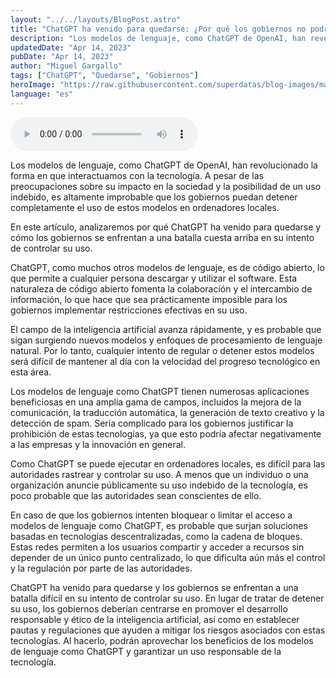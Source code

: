 ```yaml
---
layout: "../../layouts/BlogPost.astro"
title: "ChatGPT ha venido para quedarse: ¿Por qué los gobiernos no podrán ganar la batalla?"
description: "Los modelos de lenguaje, como ChatGPT de OpenAI, han revolucionado la forma en que interactuamos con la tecnología. A pesar de las preocupaciones sobre su impacto en la sociedad y la posibilidad de un uso indebido, es altamente improbable que los gobiernos puedan detener completamente el uso de estos modelos en ordenadores locales."
updatedDate: "Apr 14, 2023"
pubDate: "Apr 14, 2023"
author: "Miguel Gargallo"
tags: ["ChatGPT", "Quedarse", "Gobiernos"]
heroImage: "https://raw.githubusercontent.com/superdatas/blog-images/main/generic/miguelgargalloblog.png"
language: "es"
---
```


<audio controls>
  <source src="https://github.com/superdatas/blog-audios/raw/main/chatgpt-quedarse-gobiernos.wav" type="audio/wav" />
</audio> 

Los modelos de lenguaje, como ChatGPT de OpenAI, han revolucionado la forma en que interactuamos con la tecnología. A pesar de las preocupaciones sobre su impacto en la sociedad y la posibilidad de un uso indebido, es altamente improbable que los gobiernos puedan detener completamente el uso de estos modelos en ordenadores locales.

En este artículo, analizaremos por qué ChatGPT ha venido para quedarse y cómo los gobiernos se enfrentan a una batalla cuesta arriba en su intento de controlar su uso.

ChatGPT, como muchos otros modelos de lenguaje, es de código abierto, lo que permite a cualquier persona descargar y utilizar el software. Esta naturaleza de código abierto fomenta la colaboración y el intercambio de información, lo que hace que sea prácticamente imposible para los gobiernos implementar restricciones efectivas en su uso.

El campo de la inteligencia artificial avanza rápidamente, y es probable que sigan surgiendo nuevos modelos y enfoques de procesamiento de lenguaje natural. Por lo tanto, cualquier intento de regular o detener estos modelos será difícil de mantener al día con la velocidad del progreso tecnológico en esta área.

Los modelos de lenguaje como ChatGPT tienen numerosas aplicaciones beneficiosas en una amplia gama de campos, incluidos la mejora de la comunicación, la traducción automática, la generación de texto creativo y la detección de spam. Sería complicado para los gobiernos justificar la prohibición de estas tecnologías, ya que esto podría afectar negativamente a las empresas y la innovación en general.

Como ChatGPT se puede ejecutar en ordenadores locales, es difícil para las autoridades rastrear y controlar su uso. A menos que un individuo o una organización anuncie públicamente su uso indebido de la tecnología, es poco probable que las autoridades sean conscientes de ello.

En caso de que los gobiernos intenten bloquear o limitar el acceso a modelos de lenguaje como ChatGPT, es probable que surjan soluciones basadas en tecnologías descentralizadas, como la cadena de bloques. Estas redes permiten a los usuarios compartir y acceder a recursos sin depender de un único punto centralizado, lo que dificulta aún más el control y la regulación por parte de las autoridades.

ChatGPT ha venido para quedarse y los gobiernos se enfrentan a una batalla difícil en su intento de controlar su uso. En lugar de tratar de detener su uso, los gobiernos deberían centrarse en promover el desarrollo responsable y ético de la inteligencia artificial, así como en establecer pautas y regulaciones que ayuden a mitigar los riesgos asociados con estas tecnologías. Al hacerlo, podrán aprovechar los beneficios de los modelos de lenguaje como ChatGPT y garantizar un uso responsable de la tecnología.